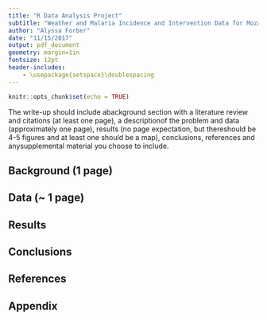 ```yaml
---
title: "R Data Analysis Project"
subtitle: "Weather and Malaria Incidence and Intervention Data for Mozambique"
author: "Alyssa Forber"
date: "11/15/2017"
output: pdf_document
geometry: margin=1in
fontsize: 12pt 
header-includes:
    - \usepackage{setspace}\doublespacing
---
```


```r
knitr::opts_chunk$set(echo = TRUE)
```

The write-up should include abackground section with a literature review and citations (at least one page), a descriptionof the problem and data (approximately one page), results (no page expectation, but thereshould  be  4-5  figures  and  at  least  one  should  be  a  map),  conclusions,  references  and  anysupplemental material you choose to include.

## Background (1 page)

## Data (~ 1 page)

## Results 

## Conclusions

## References

## Appendix


